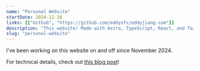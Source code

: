 ```yaml
---
name: "Personal Website"
startDate: 2024-11-16
links: [["Github", "https://github.com/eddysfc/eddyjiang.com"]]
description: "This website! Made with Astro, TypeScript, React, and TailwindCSS with MDX support."
slug: "personal-website"
---
```


I've been working on this website on and off since November 2024.

For technical details, check out [this blog post](/posts/2025-04-01-hello-world/)!